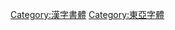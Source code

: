 {{Catnav|頁面分類|人类社会|通信|符號|字体}}
{{Catnav|頁面分類|人类社会|科技|印刷|字体}}
{{Catnav|頁面分類|人类社会|文化|符號|字体}}
{{Catnav|頁面分類|人文學科|艺术|視覺藝術|書法}}

{{catmore}}

[[Category:漢字書體|Category:漢字書體]]
[[Category:東亞字體|Category:東亞字體]]